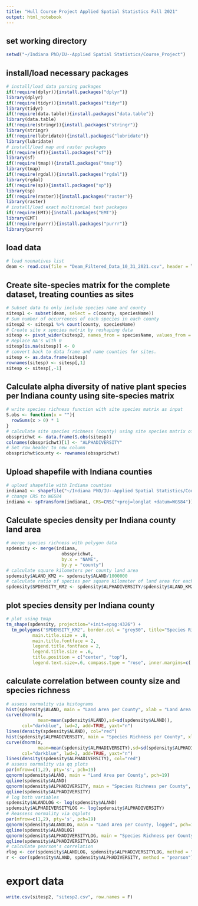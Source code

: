 ```yaml
---
title: "Hull Course Project Applied Spatial Statistics Fall 2021"
output: html_notebook
---
```

## set working directory
```r
setwd("~/Indiana PhD/IU--Applied Spatial Statistics/Course_Project")
```

## install/load necessary packages
```r
# install/load data parsing packages
if(!require(dplyr)){install.packages("dplyr")}
library(dplyr)
if(!require(tidyr)){install.packages("tidyr")}
library(tidyr)
if(!require(data.table)){install.packages("data.table")}
library(data.table)
if(!require(stringr)){install.packages("stringr")}
library(stringr)
if(!require(lubridate)){install.packages("lubridate")}
library(lubridate)
# install/load map and raster packages
if(!require(sf)){install.packages("sf")}
library(sf)
if(!require(tmap)){install.packages("tmap")}
library(tmap)
if(!require(rgdal)){install.packages("rgdal")}
library(rgdal)
if(!require(sp)){install.packages("sp")}
library(sp)
if(!require(raster)){install.packages("raster")}
library(raster)
# install/load exact multinomial test packages
if(!require(EMT)){install.packages("EMT")}
library(EMT)
if(!require(purrr)){install.packages("purrr")}
library(purrr)
```

## load data
```r
# load nonnatives list
deam <- read.csv(file = "Deam_Filtered_Data_10_31_2021.csv", header = T)
```

## Create site-species matrix for the complete dataset, treating counties as sites
```r
# Subset data to only include species name and county
sitesp1 <- subset(deam, select = c(county, speciesName))
# Sum number of occurrences of each species in each county
sitesp2 <- sitesp1 %>% count(county, speciesName)
# Create site x species matrix by reshaping data
sitesp <- pivot_wider(sitesp2, names_from = speciesName, values_from = n,)
# Replace NA's with 0
sitesp[is.na(sitesp)] <- 0
# convert back to data frame and name counties for sites. 
sitesp <- as.data.frame(sitesp)
rownames(sitesp) <- sitesp[,1]
sitesp <- sitesp[,-1]
```

## Calculate alpha diversity of native plant species per Indiana county using site-species matrix
```r
# write species richness function with site species matrix as input
S.obs <- function(x = ""){
  rowSums(x > 0) * 1
}
# calculate site species richness (county) using site species matrix of Indiana native species
obssprichwt <- data.frame(S.obs(sitesp))
colnames(obssprichwt)[1] <- "ALPHADIVERSITY"
# Set row header to new column
obssprichwt$county <- rownames(obssprichwt)
```

## Upload shapefile with Indiana counties
```r
# upload shapefile with Indiana counties
indiana1 <- shapefile("~/Indiana PhD/IU--Applied Spatial Statistics/Course_Project/Indiana_Counties/Indiana_Counties.shp")
# change CRS to WGS84
indiana <- spTransform(indiana1, CRS=CRS("+proj=longlat +datum=WGS84"))
```

## Calculate species density per Indiana county land area
```r
# merge species richness with polygon data
spdensity <- merge(indiana,
                     obssprichwt,
                     by.x = "NAME",
                     by.y = "county")
# calculate square kilometers per county land area
spdensity$ALAND_KM2 <- spdensity$ALAND/1000000
# calculate ratio of species per square kilometer of land area for each county
spdensity$SPDENSITY_KM2 <- spdensity$ALPHADIVERSITY/spdensity$ALAND_KM2
```

## plot species density per Indiana county
```r
# plot using tmap
tm_shape(spdensity, projection="+init=epsg:4326") +
  tm_polygons("SPDENSITY_KM2", border.col = "grey30", title="Species Richness per km^2") + tm_compass(position=c("right", "top"), text.size = .5) + tm_layout(main.title = "Species Density per Indiana County Land Area", 
          main.title.size = .8, 
          main.title.fontface = 2, 
          legend.title.fontface = 2,
          legend.title.size = .6,
          title.position = c("center", "top"), 
          legend.text.size=.6, compass.type = "rose", inner.margins=c(.1,.1,.2,.4), aes.palette = list(seq = "-Spectral"), legend.outside = T, legend.position = c("right", "top")) + tm_scale_bar(size = 0.5)
```

## calculate correlation between county size and species richness
```r
# assess normality via histograms
hist(spdensity$ALAND, main = "Land Area per County", xlab = "Land Area (meters squared)", prob = T)
curve(dnorm(x,
            mean=mean(spdensity$ALAND),sd=sd(spdensity$ALAND)),
      col="darkblue", lwd=2, add=TRUE, yaxt="n")
lines(density(spdensity$ALAND), col="red")
hist(spdensity$ALPHADIVERSITY, main = "Species Richness per County", xlab = "Species Richness", prob = T)
curve(dnorm(x,
            mean=mean(spdensity$ALPHADIVERSITY),sd=sd(spdensity$ALPHADIVERSITY)),
      col="darkblue", lwd=2, add=TRUE, yaxt="n")
lines(density(spdensity$ALPHADIVERSITY), col="red")
# assess normality via qq plots
par(mfrow=c(1,2), pty='s', pch=19)
qqnorm(spdensity$ALAND, main = "Land Area per County", pch=19)
qqline(spdensity$ALAND)
qqnorm(spdensity$ALPHADIVERSITY, main = "Species Richness per County", pch=19)
qqline(spdensity$ALPHADIVERSITY)
# log both variables
spdensity$ALANDLOG <- log(spdensity$ALAND)
spdensity$ALPHADIVERSITYLOG <- log(spdensity$ALPHADIVERSITY)
# Reassess normality via qqplots
par(mfrow=c(1,2), pty='s', pch=19)
qqnorm(spdensity$ALANDLOG, main = "Land Area per County, logged", pch=19)
qqline(spdensity$ALANDLOG)
qqnorm(spdensity$ALPHADIVERSITYLOG, main = "Species Richness per County, logged", pch=19)
qqline(spdensity$ALPHADIVERSITYLOG)
# calculate pearson's correlation
rlog <- cor(spdensity$ALANDLOG, spdensity$ALPHADIVERSITYLOG, method = "pearson")
r <- cor(spdensity$ALAND, spdensity$ALPHADIVERSITY, method = "pearson")
```

# export data
```r
write.csv(sitesp2, "sitesp2.csv", row.names = F)
```

